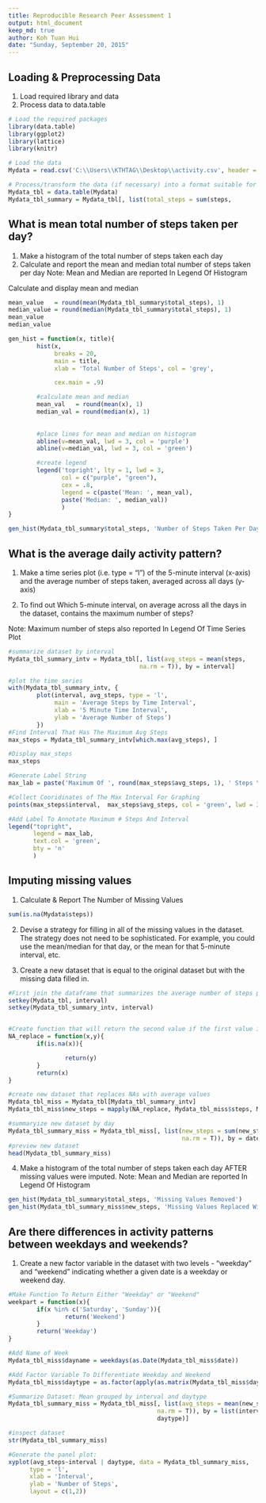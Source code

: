 ```yaml
---
title: Reproducible Research Peer Assessment 1
output: html_document
keep_md: true
author: Koh Tuan Hui
date: "Sunday, September 20, 2015"
---
```


## Loading & Preprocessing Data
1. Load required library and data
2. Process data to data.table
```r
# Load the required packages
library(data.table)
library(ggplot2)
library(lattice)
library(knitr)

# Load the data
Mydata = read.csv('C:\\Users\\KTHTAG\\Desktop\\activity.csv', header = T)

# Process/transform the data (if necessary) into a format suitable for further analysis, in this case - data.table
Mydata_tbl = data.table(Mydata)
Mydata_tbl_summary = Mydata_tbl[, list(total_steps = sum(steps,                                                  na.rm = T)), by = date]
```

## What is mean total number of steps taken per day?
1. Make a histogram of the total number of steps taken each day
2. Calculate and report the mean and median total number of steps taken per day
Note: Mean and Median are reported In Legend Of Histogram

Calculate and display mean and median
```r
mean_value   = round(mean(Mydata_tbl_summary$total_steps), 1)
median_value = round(median(Mydata_tbl_summary$total_steps), 1)
mean_value
median_value
```

```r
gen_hist = function(x, title){
        hist(x, 
             breaks = 20,
             main = title,
             xlab = 'Total Number of Steps', col = 'grey',

             cex.main = .9)

        #calculate mean and median
        mean_val   = round(mean(x), 1)
        median_val = round(median(x), 1)
        
        
        #place lines for mean and median on histogram
        abline(v=mean_val, lwd = 3, col = 'purple')
        abline(v=median_val, lwd = 3, col = 'green')

        #create legend
        legend('topright', lty = 1, lwd = 3, 
               col = c("purple", "green"),
               cex = .8, 
               legend = c(paste('Mean: ', mean_val),
               paste('Median: ', median_val))
               )
}

gen_hist(Mydata_tbl_summary$total_steps, 'Number of Steps Taken Per Day')
```

## What is the average daily activity pattern?
1. Make a time series plot (i.e. type = "l") of the 5-minute interval (x-axis) and the average number of steps taken, averaged across all days (y-axis)

2. To find out Which 5-minute interval, on average across all the days in the dataset, contains the maximum number of steps?

Note: Maximum number of steps also reported In Legend Of Time Series Plot
```r
#summarize dataset by interval
Mydata_tbl_summary_intv = Mydata_tbl[, list(avg_steps = mean(steps, 
                                     na.rm = T)), by = interval]

#plot the time series
with(Mydata_tbl_summary_intv, {
        plot(interval, avg_steps, type = 'l',
             main = 'Average Steps by Time Interval',
             xlab = '5 Minute Time Interval',
             ylab = 'Average Number of Steps')
        })
#Find Interval That Has The Maximum Avg Steps
max_steps = Mydata_tbl_summary_intv[which.max(avg_steps), ]

#Display max_steps
max_steps

#Generate Label String
max_lab = paste('Maximum Of ', round(max_steps$avg_steps, 1), ' Steps \n On ', max_steps$interval, 'th Time Interval', sep = '')

#Collect Cooridinates of The Max Interval For Graphing
points(max_steps$interval,  max_steps$avg_steps, col = 'green', lwd = 3, pch = 19)

#Add Label To Annotate Maximum # Steps And Interval
legend("topright",
       legend = max_lab,
       text.col = 'green',
       bty = 'n'
       )
```   
## Imputing missing values
1. Calculate & Report The Number of Missing Values
```r
sum(is.na(Mydata$steps))
```

2. Devise a strategy for filling in all of the missing values in the dataset. The strategy does not need to be sophisticated. For example, you could use the mean/median for that day, or the mean for that 5-minute interval, etc.

3. Create a new dataset that is equal to the original dataset but with the missing data filled in.
```r
#First join the dataframe that summarizes the average number of steps per interval to the original dataset
setkey(Mydata_tbl, interval)
setkey(Mydata_tbl_summary_intv, interval)


#Create function that will return the second value if the first value is NA
NA_replace = function(x,y){
        if(is.na(x)){

                return(y)
        }
        return(x)
}

#create new dataset that replaces NAs with average values
Mydata_tbl_miss = Mydata_tbl[Mydata_tbl_summary_intv]
Mydata_tbl_miss$new_steps = mapply(NA_replace, Mydata_tbl_miss$steps, Mydata_tbl_miss$avg_steps)

#summaryize new dataset by day
Mydata_tbl_summary_miss = Mydata_tbl_miss[, list(new_steps = sum(new_steps, 
                                                 na.rm = T)), by = date]
#preview new dataset
head(Mydata_tbl_summary_miss)
``` 

4. Make a histogram of the total number of steps taken each day AFTER missing values were imputed.
Note: Mean and Median are reported In Legend Of Histogram

```r
gen_hist(Mydata_tbl_summary$total_steps, 'Missing Values Removed')
gen_hist(Mydata_tbl_summary_miss$new_steps, 'Missing Values Replaced With \n Mean For Interval')
```  

## Are there differences in activity patterns between weekdays and weekends?

1. Create a new factor variable in the dataset with two levels - "weekday" and "weekend" indicating whether a given date is a weekday or weekend day.

```r
#Make Function To Return Either "Weekday" or "Weekend"
weekpart = function(x){
        if(x %in% c('Saturday', 'Sunday')){
                return('Weekend')
        }
        return('Weekday')
}

#Add Name of Week
Mydata_tbl_miss$dayname = weekdays(as.Date(Mydata_tbl_miss$date))

#Add Factor Variable To Differentiate Weekday and Weekend
Mydata_tbl_miss$daytype = as.factor(apply(as.matrix(Mydata_tbl_miss$dayname), 1,                                     weekpart))

#Summarize Dataset: Mean grouped by interval and daytype
Mydata_tbl_summary_miss = Mydata_tbl_miss[, list(avg_steps = mean(new_steps, 
                                          na.rm = T)), by = list(interval,
                                          daytype)]

#inspect dataset
str(Mydata_tbl_summary_miss)

#Generate the panel plot:
xyplot(avg_steps~interval | daytype, data = Mydata_tbl_summary_miss,
      type = 'l',
      xlab = 'Interval',
      ylab = 'Number of Steps',
      layout = c(1,2))

```